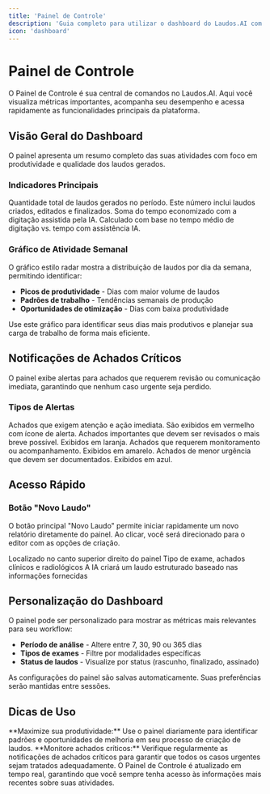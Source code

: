 ```yaml
---
title: 'Painel de Controle'
description: 'Guia completo para utilizar o dashboard do Laudos.AI com métricas e estatísticas'
icon: 'dashboard'
---
```


# Painel de Controle

O Painel de Controle é sua central de comandos no Laudos.AI. Aqui você visualiza métricas importantes, acompanha seu desempenho e acessa rapidamente as funcionalidades principais da plataforma.

## Visão Geral do Dashboard

O painel apresenta um resumo completo das suas atividades com foco em produtividade e qualidade dos laudos gerados.

### Indicadores Principais

<CardGroup cols={2}>
<Card title="Laudos nos últimos 30 dias" icon="file-text">
Quantidade total de laudos gerados no período. Este número inclui laudos criados, editados e finalizados.
</Card>

<Card title="Tempo Economizado" icon="clock">
Soma do tempo economizado com a digitação assistida pela IA. Calculado com base no tempo médio de digitação vs. tempo com assistência IA.
</Card>
</CardGroup>

### Gráfico de Atividade Semanal

O gráfico estilo radar mostra a distribuição de laudos por dia da semana, permitindo identificar:

- **Picos de produtividade** - Dias com maior volume de laudos
- **Padrões de trabalho** - Tendências semanais de produção
- **Oportunidades de otimização** - Dias com baixa produtividade

<Info>
Use este gráfico para identificar seus dias mais produtivos e planejar sua carga de trabalho de forma mais eficiente.
</Info>

## Notificações de Achados Críticos

O painel exibe alertas para achados que requerem revisão ou comunicação imediata, garantindo que nenhum caso urgente seja perdido.

### Tipos de Alertas

<Steps>
<Step title="Crítica Imediata">
Achados que exigem atenção e ação imediata. São exibidos em vermelho com ícone de alerta.
</Step>

<Step title="Alta Prioridade">
Achados importantes que devem ser revisados o mais breve possível. Exibidos em laranja.
</Step>

<Step title="Média Prioridade">
Achados que requerem monitoramento ou acompanhamento. Exibidos em amarelo.
</Step>

<Step title="Baixa Prioridade">
Achados de menor urgência que devem ser documentados. Exibidos em azul.
</Step>
</Steps>

## Acesso Rápido

### Botão "Novo Laudo"

O botão principal "Novo Laudo" permite iniciar rapidamente um novo relatório diretamente do painel. Ao clicar, você será direcionado para o editor com as opções de criação.

<Steps>
<Step title="Clique em 'Novo Laudo'">
Localizado no canto superior direito do painel
</Step>

<Step title="Preencha as informações">
Tipo de exame, achados clínicos e radiológicos
</Step>

<Step title="Gere o laudo">
A IA criará um laudo estruturado baseado nas informações fornecidas
</Step>
</Steps>

## Personalização do Dashboard

O painel pode ser personalizado para mostrar as métricas mais relevantes para seu workflow:

- **Período de análise** - Altere entre 7, 30, 90 ou 365 dias
- **Tipos de exames** - Filtre por modalidades específicas
- **Status de laudos** - Visualize por status (rascunho, finalizado, assinado)

<Warning>
As configurações do painel são salvas automaticamente. Suas preferências serão mantidas entre sessões.
</Warning>

## Dicas de Uso

<Tip>
**Maximize sua produtividade:** Use o painel diariamente para identificar padrões e oportunidades de melhoria em seu processo de criação de laudos.
</Tip>

<Tip>
**Monitore achados críticos:** Verifique regularmente as notificações de achados críticos para garantir que todos os casos urgentes sejam tratados adequadamente.
</Tip>

<Check>
O Painel de Controle é atualizado em tempo real, garantindo que você sempre tenha acesso às informações mais recentes sobre suas atividades.
</Check>
